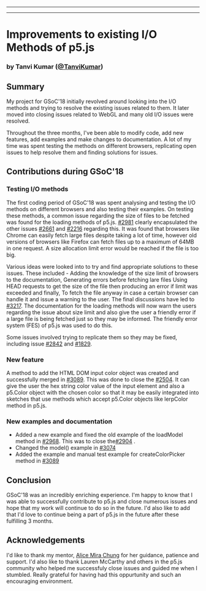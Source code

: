 
---

---
# Improvements to existing I/O Methods of p5.js 
### by Tanvi Kumar ([@TanviKumar](https://github.com/TanviKumar))

## Summary

My project for GSoC'18 initially revolved around looking into the I/O methods and trying to resolve the existing issues related to them. It later moved into closing issues related to WebGL and many old I/O issues were resolved.

Throughout the three months, I've been able to modify code, add new features, add examples and make changes to documentation. A lot of my time was spent testing the methods on different browsers, replicating open issues to help resolve them and finding solutions for issues.

## Contributions during GSoC'18 

### Testing I/O methods

The first coding period of GSoC'18 was spent analysing and testing the I/O methods on different browsers and also testing their examples.
On testing these methods, a common issue regarding the size of files to be fetched was found for the loading methods of p5.js. 
[#2981](https://github.com/processing/p5.js/issues/2981) clearly encapsulated the other issues [#2661](https://github.com/processing/p5.js/issues/2661) and [#2216](https://github.com/processing/p5.js/issues/2216) regarding this. 
It was found that browsers like Chrome can easily fetch large files despite taking a lot of time, however old versions of browsers like Firefox can fetch files up to a maximum of 64MB in one request. A size allocation limit error would be reached if the file is too big.

Various ideas were looked into to try and find appropriate solutions to these issues.
These included - 
Adding the knowledge of the size limit of browsers to the documentation,
Generating errors before fetching lare files
Using HEAD requests to get the size of the file then producing an error if limit was exceeded and finally, 
To fetch the file anyway in case a certain browser can handle it and issue a warning to the user. 
The final discussions have led to [#3217](https://github.com/processing/p5.js/pull/3127).
The documentation for the loading methods will now warn the users regarding the issue about size limit and also give the user a friendly error if a large file is being fetched just so they may be informed.
The friendly error system (FES) of p5.js was used to do this. 

Some issues involved trying to replicate them so they may be fixed, including issue [#2842](https://github.com/processing/p5.js/issues/2842) and [#1829](https://github.com/processing/p5.js/issues/1829).

### New feature

A method to add the HTML DOM input color object was created and successfully merged in [#3089](https://github.com/processing/p5.js/pull/3089).
This was done to close the [#2504](https://github.com/processing/p5.js/issues/2504).
It can give the user the hex string color value of the input element and also a p5.Color object with the chosen color so that it may be easily integrated into sketches that use methods which accept p5.Color objects like lerpColor method in p5.js.

### New examples and documentation

- Added a new example and fixed the old example of the loadModel method in [#2968](https://github.com/processing/p5.js/pull/2968). This was to close the[#2904](https://github.com/processing/p5.js/issues/2904) .
- Changed the model() example in [#3074](https://github.com/processing/p5.js/pull/3074)
- Added the example and manual test example for createColorPicker method in [#3089](https://github.com/processing/p5.js/pull/3089)

## Conclusion

GSoC'18 was an incredibly enriching experience. I'm happy to know that I was able to successfully contribute to p5.js and close numerous issues and hope that my work will continue to do so in the future. I'd also like to add that I'd love to continue being a part of p5.js in the future after these fulfilling 3 months.

## Acknowledgements

I'd like to thank my mentor, [Alice Mira Chung](https://github.com/almchung) for her guidance, patience and support. I'd also like to thank Lauren McCarthy and others in the p5.js community who helped me successfuly close issues and guided me when I stumbled. Really grateful for having had this oppurtunity and such an encouraging environment.
  